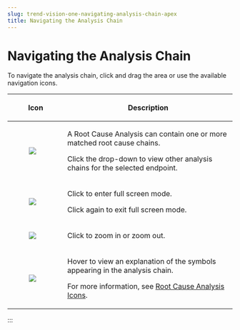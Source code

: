 ```yaml
---
slug: trend-vision-one-navigating-analysis-chain-apex
title: Navigating the Analysis Chain
---
```

# Navigating the Analysis Chain

To navigate the analysis chain, click and drag the area or use the available navigation icons.

<table>
<colgroup>
<col style="width: 25%" />
<col style="width: 75%" />
</colgroup>
<thead>
<tr>
<th><p>Icon</p></th>
<th><p>Description</p></th>
</tr>
</thead>
<tbody>
<tr>
<td><figure>
<img src="./images/matched_chains=GUID-B673800C-41D6-47B8-8946-C3F1D797E184=1=en-us=Low.webp" />
</figure></td>
<td><p>A Root Cause Analysis can contain one or more matched root cause chains.</p>
<p>Click the drop-down to view other analysis chains for the selected endpoint.</p></td>
</tr>
<tr>
<td><figure>
<img src="./images/expand=GUID-E4D6A5EC-B549-450E-BA89-555A838CD281=1=en-us=Low.webp" />
</figure></td>
<td><p>Click to enter full screen mode.</p>
<p>Click again to exit full screen mode.</p></td>
</tr>
<tr>
<td><figure>
<img src="./images/zoom=GUID-1B519393-B69A-4D8D-86FB-22AAFD57BF7B=1=en-us=Low.webp" />
</figure></td>
<td><p>Click to zoom in or zoom out.</p></td>
</tr>
<tr>
<td><figure>
<img src="./images/info=GUID-A4EF66A1-492E-4612-9D87-51820680F264=1=en-us=Low.webp" />
</figure></td>
<td><p>Hover to view an explanation of the symbols appearing in the analysis chain.</p>
<p>For more information, see <a href="trend-vision-one-root-cause-icons">Root Cause Analysis Icons</a>.</p></td>
</tr>
</tbody>
</table>
:::
